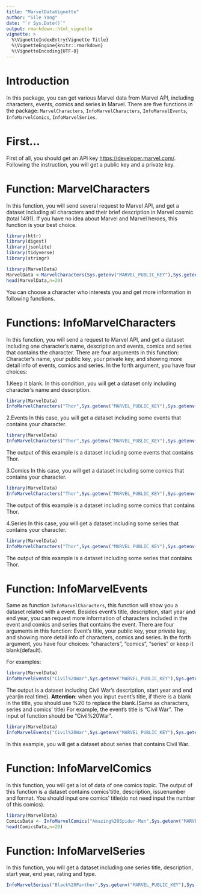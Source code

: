 ```yaml
---
title: "MarvelDataVignette"
author: "Sile Yang"
date: "`r Sys.Date()`"
output: rmarkdown::html_vignette
vignette: >
  %\VignetteIndexEntry{Vignette Title}
  %\VignetteEngine{knitr::rmarkdown}
  %\VignetteEncoding{UTF-8}
---
```


# Introduction

In this package, you can get various Marvel data from Marvel API, including characters, events, comics and series in Marvel.
There are five functions in the package: `MarvelCharacters`, `InfoMarvelCharacters`, `InfoMarvelEvents`, `InfoMarvelComics`, `InfoMarvelSeries`. 

# First...

First of all, you should get an API key <https://developer.marvel.com/>. Following the instruction, you will get a public key and a private key. 

# Function: MarvelCharacters

In this function, you will send several request to Marvel API, and get a dataset including all characters and their brief description in Marvel cosmic (total 1491). If you have no idea about Marvel and Marvel heroes, this function is your best choice. 

```r
library(httr)
library(digest)
library(jsonlite)
library(tidyverse)
library(stringr)
```

```r
library(MarvelData)
MarvelData <-MarvelCharacters(Sys.getenv("MARVEL_PUBLIC_KEY"),Sys.getenv("MARVEL_PRIVATE_KEY"))
head(MarvelData,n=20)
```

You can choose a character who interests you and get more information in following functions.


# Functions: InfoMarvelCharacters

In this function, you will send a request to Marvel API, and get a dataset including one character's name, description and events, comics and series that contains the character.
There are four arguments in this function: Character's name, your public key, your private key, and showing more detail info of events, comics and series. In the forth argument, you have four choices:

1.Keep it blank.
In this condition, you will get a dataset only including character's name and description.

```r
library(MarvelData)
InfoMarvelCharacters("Thor",Sys.getenv("MARVEL_PUBLIC_KEY"),Sys.getenv("MARVEL_PRIVATE_KEY"))
```

2.Events
In this case, you will get a dataset including some events that contains your character.

```r
library(MarvelData)
InfoMarvelCharacters("Thor",Sys.getenv("MARVEL_PUBLIC_KEY"),Sys.getenv("MARVEL_PRIVATE_KEY"),"events")
```
The output of this example is a dataset including some events that contains Thor.

3.Comics
In this case, you will get a dataset including some comics that contains your character.

```r
library(MarvelData)
InfoMarvelCharacters("Thor",Sys.getenv("MARVEL_PUBLIC_KEY"),Sys.getenv("MARVEL_PRIVATE_KEY"),"comics")
```
The output of this example is a dataset including some comics that contains Thor.

4.Series
In this case, you will get a dataset including some series that contains your character.

```r
library(MarvelData)
InfoMarvelCharacters("Thor",Sys.getenv("MARVEL_PUBLIC_KEY"),Sys.getenv("MARVEL_PRIVATE_KEY"),"series")
```
The output of this example is a dataset including some series that contains Thor.


# Function: InfoMarvelEvents

Same as function `InfoMarvelCharacters`, this function will show you a dataset related with a event. Besides event's title, description, start year and end year, you can request more information of characters included in the event and comics and series that contains the event.
There are four arguments in this function: Event's title, your public key, your private key, and showing more detail info of characters, comics and series. In the forth argument, you have four choices: "characters", "comics", "series" or keep it blank(default).

For examples:

```r
library(MarvelData)
InfoMarvelEvents("Civil%20War",Sys.getenv("MARVEL_PUBLIC_KEY"),Sys.getenv("MARVEL_PRIVATE_KEY"))
```
The output is a dataset including Civil War's description, start year and end year(in real time).
__Attention__: when you input event's title, if there is a blank in the title, you should use %20 to replace the blank.(Same as characters, series and comics' title)
For example, the event's title is "Civil War". The input of function should be "Civil%20War".

```r
library(MarvelData)
InfoMarvelEvents("Civil%20War",Sys.getenv("MARVEL_PUBLIC_KEY"),Sys.getenv("MARVEL_PRIVATE_KEY"),"series")
```
In this example, you will get a dataset about series that contains Civil War.


# Function: InfoMarvelComics

In this function, you will get a lot of data of one comics topic. The output of this function is a dataset contains comics'title, description, issuenumber and format.
You should input one comics' title(do not need input the number of this comics).

```r
library(MarvelData)
ComicsData <- InfoMarvelComics("Amazing%20Spider-Man",Sys.getenv("MARVEL_PUBLIC_KEY"),Sys.getenv("MARVEL_PRIVATE_KEY"))
head(ComicsData,n=20)
```


# Function: InfoMarvelSeries

In this function, you will get a dataset including one series title, description, start year, end year, rating and type.

```r
InfoMarvelSeries("Black%20Panther",Sys.getenv("MARVEL_PUBLIC_KEY"),Sys.getenv("MARVEL_PRIVATE_KEY"))
```

